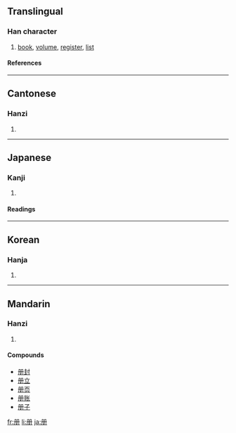 {{see|冊}}

==Translingual==
===Han character===
{{Han char|rn=13|rad=冂|as=03|sn=5|four=|canj=月月一 (BBM)}}
# [[book]], [[volume]], [[register]], [[list]]
====References====
{{Han ref|kx=0129.051|dkj=01516|dj=0289.210|hdz=10099.080|uh=518C|ud=20876}}
----
==Cantonese==
===Hanzi===
{{yue-hanzi|jyut=|y=chaak3}}
# {{defn|Cantonese}}
----
==Japanese==
===Kanji===
{{ja-kanji|grade=|rs=冂03}}
# {{defn|Japanese}} 
====Readings====
{{ja-readings|on=[[さつ]] (satsu), [[さく]] (saku)|kun=[[ふみ]] (fumi)}}
----
==Korean==
===Hanja===
{{ko-hanja|hangeul=책|rv=chaek|mr=ch'aek}}
# {{defn|Korean}}
----
==Mandarin==
===Hanzi===
{{cmn-hanzi|tra=冊|pin=[[cè]] ([[ce4]])|wg=ts'e<sup>4</sup>}}
# {{defn|Mandarin}}

====Compounds====
*[[册封]]
*[[册立]]
*[[册页]]
*[[册账]]
*[[册子]]

[[fr:册]]
[[li:册]]
[[ja:册]]